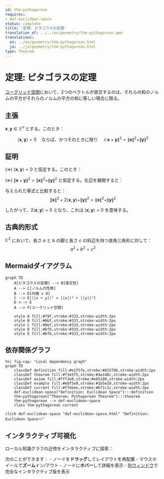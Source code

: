 ```yaml
---
id: thm-pythagorean
requires:
- def-euclidean-space
status: complete
title: '定理: ピタゴラスの定理'
translation_of: ../../en/geometry/thm-pythagorean.qmd
translations:
  en: ../en/geometry/thm-pythagorean.html
  ja: ../ja/geometry/thm-pythagorean.html
type: Theorem
---
```


# 定理: ピタゴラスの定理 {#thm-pythagorean}

[ユークリッド空間](def-euclidean-space.qmd)において、2つのベクトルが直交するのは、それらの和のノルムの平方がそれらのノルムの平方の和に等しい場合に限る。

## 主張

$\mathbf{x}, \mathbf{y} \in \mathbb{E}^n$ とする。このとき：

$$\langle \mathbf{x}, \mathbf{y} \rangle = 0 \quad \text{ならば、かつそのときに限り} \quad \|\mathbf{x} + \mathbf{y}\|^2 = \|\mathbf{x}\|^2 + \|\mathbf{y}\|^2$$

## 証明

($\Rightarrow$) $\langle \mathbf{x}, \mathbf{y} \rangle = 0$ と仮定する。このとき：
\begin{align}
\|\mathbf{x} + \mathbf{y}\|^2 &= \langle \mathbf{x} + \mathbf{y}, \mathbf{x} + \mathbf{y} \rangle \\
&= \langle \mathbf{x}, \mathbf{x} \rangle + 2\langle \mathbf{x}, \mathbf{y} \rangle + \langle \mathbf{y}, \mathbf{y} \rangle \\
&= \|\mathbf{x}\|^2 + 2 \cdot 0 + \|\mathbf{y}\|^2 \\
&= \|\mathbf{x}\|^2 + \|\mathbf{y}\|^2
\end{align}

($\Leftarrow$) $\|\mathbf{x} + \mathbf{y}\|^2 = \|\mathbf{x}\|^2 + \|\mathbf{y}\|^2$ と仮定する。左辺を展開すると：
\begin{align}
\|\mathbf{x} + \mathbf{y}\|^2 &= \|\mathbf{x}\|^2 + 2\langle \mathbf{x}, \mathbf{y} \rangle + \|\mathbf{y}\|^2
\end{align}

与えられた等式と比較すると：
$$\|\mathbf{x}\|^2 + 2\langle \mathbf{x}, \mathbf{y} \rangle + \|\mathbf{y}\|^2 = \|\mathbf{x}\|^2 + \|\mathbf{y}\|^2$$

したがって、$2\langle \mathbf{x}, \mathbf{y} \rangle = 0$ となり、これは $\langle \mathbf{x}, \mathbf{y} \rangle = 0$ を意味する。

## 古典的形式

$\mathbb{E}^2$ において、長さ $a$ と $b$ の脚と長さ $c$ の斜辺を持つ直角三角形に対して：
$$a^2 + b^2 = c^2$$

## Mermaidダイアグラム

```mermaid
graph TD
    A[ピタゴラスの定理] --> B[直交性]
    A --> C[ノルムの性質]
    B --> D[内積 = 0]
    C --> E[||x + y||² = ||x||² + ||y||²]
    D <--> E
    A --> F[ユークリッド空間]

    style A fill:#f9f,stroke:#333,stroke-width:2px
    style B fill:#bbf,stroke:#333,stroke-width:2px
    style C fill:#bbf,stroke:#333,stroke-width:2px
    style D fill:#bfb,stroke:#333,stroke-width:2px
    style E fill:#bfb,stroke:#333,stroke-width:2px
```

## 依存関係グラフ

```mermaid
%%| fig-cap: "Local dependency graph"
graph TD
    classDef definition fill:#e1f5fe,stroke:#01579b,stroke-width:2px
    classDef theorem fill:#f3e5f5,stroke:#4a148c,stroke-width:2px
    classDef axiom fill:#fff3e0,stroke:#e65100,stroke-width:2px
    classDef example fill:#e8f5e9,stroke:#1b5e20,stroke-width:2px
    classDef current fill:#ffebee,stroke:#b71c1c,stroke-width:3px
    def-euclidean-space["Definition: Euclidean Space"]:::definition
    thm-pythagorean["Theorem: Pythagorean Theorem"]:::theorem
    thm-pythagorean --> def-euclidean-space
    class thm-pythagorean current
```
    click def-euclidean-space "def-euclidean-space.html" "Definition: Euclidean Spaceへ"

## インタラクティブ可視化

ローカル知識グラフの近傍をインタラクティブに探索：

::: {.graph-viz data-id="thm-pythagorean" data-width="700" data-height="500"}
:::

次のことができます：
- ノードを**ドラッグ**してレイアウトを再配置
- マウスホイールで**ズーム**イン/アウト
- ノードに**ホバー**して詳細を表示
- [別ウィンドウ](../../output/interactive/thm-pythagorean.html){target="_blank"}で完全なインタラクティブ版を表示
